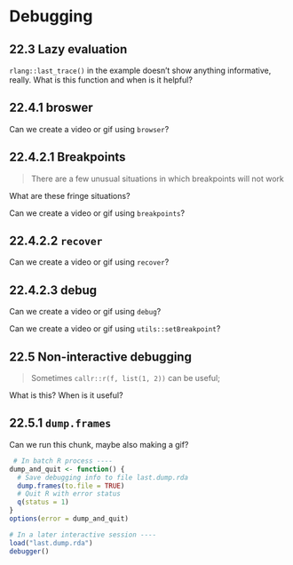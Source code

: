 # Debugging

## 22.3 Lazy evaluation {-}

:::question
`rlang::last_trace()` in the example doesn't show anything informative, really. What is this function and when is it helpful?
:::

:::TODO
:::

## 22.4.1 broswer {-}

:::question
Can we create a video or gif using `browser`?
:::

:::TODO
:::

## 22.4.2.1 Breakpoints {-}

:::question
> There are a few unusual situations in which breakpoints will not work

What are these fringe situations?
:::

:::TODO
:::

:::question
Can we create a video or gif using `breakpoints`?
:::

:::TODO
:::


## 22.4.2.2 `recover`

:::question
Can we create a video or gif using `recover`?
:::

:::TODO
:::

## 22.4.2.3 debug {-}

:::question
Can we create a video or gif using `debug`?
:::

:::TODO
:::

:::question
Can we create a video or gif using `utils::setBreakpoint`?
:::

:::TODO
:::

## 22.5 Non-interactive debugging {-}

:::question
> Sometimes `callr::r(f, list(1, 2))` can be useful;
 
What is this? When is it useful?
:::
 
:::TODO
:::
 
## 22.5.1 `dump.frames` {-}
 
:::question
Can we run this chunk, maybe also making a gif?
```r
 # In batch R process ----
dump_and_quit <- function() {
  # Save debugging info to file last.dump.rda
  dump.frames(to.file = TRUE)
  # Quit R with error status
  q(status = 1)
}
options(error = dump_and_quit)

# In a later interactive session ----
load("last.dump.rda")
debugger()
```
:::
 
:::TODO
:::
